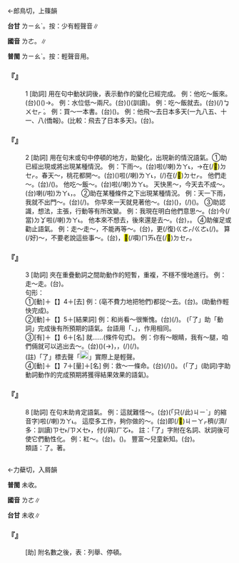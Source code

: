 
=={{ruby|了|ㄌㄜ}}==

←郎鳥切，上篠韻{{ruby|＝|ㄌㄧㄠˇ}}

'''台甘''' <rt>ㄌㄧㄠˋ</rt>。按：少有輕聲音∥

'''國音''' <rt>ㄌㄜ</rt>。{{ruby|/|ㄌㄧㄠˇ}}∥

'''普閩''' <rt>ㄌㄧㄠˋ</rt>。按：輕聲音用{{ruby|啦|ㄌㄚ}}{{ruby|嘍|·ㄌㆦ}}。

    

==='''『{{ruby|了|ㄌㄜ}}』'''===
:1  [助詞] 用在句中動狀詞後，表示動作的變化已經完成。 例：他吃～飯來。(台){{ruby|伊|ㄧ}}({{ruby|是|ㄒㄧ˫}}){{ruby|食|ㄐㄧㄚㆷ ͘}}{{ruby|飽|ㄅㄚˋ}}{{ruby|飯|ㄅㆭ˫}}{{ruby|來|ㄌㄞˊ}}({{ruby|丌|ㆤ}})→{{ruby|伊|ㄧ}}{{ruby|已|ㄧˋ}}{{ruby|經|ㄍㄧㄥ}}{{ruby|食|ㄐㄧㄚㆷ ͘}}{{ruby|飽|ㄅㄚˋ}}{{ruby|啦|ㄌㄚ˪}}。 例：水位低～兩尺。(台){{ruby|水|ㄗㄨㄧˋ}}{{ruby|位|ㄨㄧ˫}}({{ruby|較|ㄎㄚㆷ}}){{ruby|低|ㄍㆤ˫}}(訓讀){{ruby|兩|ㄋㆭ˫}}{{ruby|尺|ㄑㄧㄜㆷ}}。 例：吃～飯就去。(台){{ruby|飯|ㄅㆭ˫}}{{ruby|食|ㄐㄧㄚㆷ ͘}}{{ruby|了|ㄌㄧㄠˋ}}{{ruby|著|ㄉㄧㄜㆷ}}(/{{ruby|都|ㄉㄜ˫}}){{ruby|<mark>&#xffa49;</mark>|ㆠㆤㆷ}}<rt>ㆠㄨㆤㆷ ͘</rt>{{ruby|去|ㄎㄧ˪}}。 例：買～一本書。(台){{ruby|我|ㆣㄨㄚˋ}}{{ruby|買|ㆠㄨㆤˋ/ㆠㆤˋ}}{{ruby|一|ㄐㄧㆵ ͘}}{{ruby|本|ㄅㄨㄣˋ}}{{ruby|冊|ㄘㆤㆷ}}({{ruby|返|·ㄉㆭˋ}}{{ruby|來|·ㄌㄞˊ}})。 例：他飛～去日本多天(一九八五、十一、八(僑報)。(比較：飛去了日本多天)。(台){{ruby|飛|ㄅㆤ/ㄅㄨㆤ}}{{ruby|去|ㄎㄧ˪}}{{ruby|日|ㆢㄧㆵ ͘/ㄌㄧㆵ ͘}}{{ruby|本|ㄅㄨㄣˋ}}{{ruby|幾|ㄍㄨㄧˋ}}{{ruby|仔|ㄚ}}{{ruby|日|ㆢㄧㆵ ͘/ㄌㄧㆵ ͘}}{{ruby|喇|ㄌㄚ˪}}。
    

==='''『{{ruby|了|ㄌㄜ}}』'''===
:2  [助詞] 用在句末或句中停頓的地方，助變化，出現新的情況語氣。①助已經出現或將出現某種情況。 例：下雨～。(台){{ruby|<mark>&#xffa49;</mark>|ㆠㆤㆷ/ㆠㄨㆤㆷ ͘}}{{ruby|落|ㄌㄜㆷ ͘}}{{ruby|雨|ㄏㆦ˫}}啦(/喇)<rt>ㄌㄚ˪</rt>，→在(/<mark>&#xf9549;</mark>)<rt>ㄉㆤㆷ</rt>{{ruby|落|ㄌㄜㆷ ͘}}{{ruby|雨|ㄏㆦ˫}}{{ruby|啦|ㄌㄚ˪}}。春天～，桃花都開～。(台)({{ruby|已|ㄧˋ}}{{ruby|經|ㄍㄧㄥ}}{{ruby|變|ㄅㄧㄢ˪}}){{ruby|春|ㄘㄨㄣ}}{{ruby|天|ㄊㆪ}}啦(/喇)<rt>ㄌㄚ˪</rt>，{{ruby|桃|ㄊㄜˊ}}{{ruby|仔|ㄚ}}{{ruby|著|ㄉㄧㄜㆷ}}(/{{ruby|都|ㄉㄜ˫}})在(/<mark>&#xf9549;</mark>)<rt>ㄉㆤㆷ</rt>{{ruby|開|ㄎㄨㄧ}}{{ruby|啦|ㄌㄚ˪}}。 他們走～。(台){{ruby|<mark>&#xffad9;</mark>|ㄧㄣ}}{{ruby|返|ㄉㆭˋ}}{{ruby|去|·ㄎㄧ˪}}{{ruby|喇|ㄌㄚ˪}}/({{ruby|啊|ㄚ˪}})。 他吃～飯～。(台){{ruby|伊|ㄧ}}{{ruby|食|ㄐㄧㄚㆷ ͘}}{{ruby|飽|ㄅㄚˋ}}{{ruby|飯|ㄅㆭ˫}}啦(/喇)<rt>ㄌㄚ˪</rt>。 天快黑～，今天去不成～。(台){{ruby|日|ㆢㄧㆵ ͘/ㄌㄧㆵ ͘}}{{ruby|頭|ㄊㄠˊ}}{{ruby|暗|ㆰ˪}}{{ruby|暗|ㆰ˪}}喇(/啦)<rt>ㄌㄚ˪</rt>，{{ruby|今|ㄍㄧㄣ}}{{ruby|仔|ㄚ}}{{ruby|日|ㆢㄧㆵ ͘/ㄌㄧㆵ ͘}}{{ruby|<mark>&#xffa45;</mark>|ㆠㆤ˫/ㆠㄨㆤ˫}}{{ruby|<mark>&#xffadf;</mark>|ㄉㄤ˪}}{{ruby|去|ㄎㄧ˪}}{{ruby|啦|ㄌㄚ˪}}。 ②助在某種條件之下出現某種情況。 例：天一下雨，我就不出門～。(台){{ruby|一|ㄐㄧㆵ ͘}}{{ruby|下|·ㆤ˫}}{{ruby|落|ㄌㄜㆷ ͘}}{{ruby|雨|ㄏㆦ˫}}{{ruby|我|ㆣㄨㄚˋ}}{{ruby|著|ㄉㄧㄜㆷ}}(/{{ruby|都|ㄉㄜ˫}}){{ruby|無|ㆠㄜˊ}}{{ruby|愛|ㄞ˪}}{{ruby|出|ㄘㄨㆵ}}{{ruby|門|ㄇㆭˊ}}。 你早來一天就見著他～。(台){{ruby|汝|ㄌㄧˋ}}{{ruby|若|ㄋㄚ˫}}({{ruby|較|ㄎㄚㆷ}}){{ruby|早|ㄗㄚˋ}}{{ruby|一|ㄐㄧㆵ ͘}}{{ruby|日|ㄌㄧㆵ ͘/ㆢㄧㆵ ͘}}{{ruby|來|ㄌㄞˊ}}，{{ruby|著|ㄉㄧㄜㆷ}}(/{{ruby|都|ㄉㄜ˫}}){{ruby|見|ㄍㆪ˪}}{{ruby|伊|ㄧ}}{{ruby|會|ㄨㆤ˫/ㆤ˫}}({{ruby|得|ㄉㄧㆵ}}){{ruby|著|ㄉㄧㄜㆷ}}。 ③助認識，想法，主張，行動等有所改變。 例：我現在明白他們意思～。(台){{ruby|我|ㆣㄨㄚˋ}}今(/當)<rt>ㄉㆩ</rt>{{ruby|知|ㄗㄞ}}{{ruby|影|ㄧㆩˋ}}{{ruby|伊|ㄧ}}{{ruby|丌|ㆤ}}{{ruby|意|ㄧ˪}}{{ruby|思|ㄙㄨ˪}}啦(/喇)<rt>ㄌㄚ˪</rt>。 他本來不想去，後來還是去～。(台){{ruby|伊|ㄧ}}{{ruby|本|ㄅㄨㄣˋ}}{{ruby|底|ㄉㄨㆤˋ/ㄉㆤˋ}}{{ruby|無|ㆠㄜˊ}}{{ruby|<mark>&#xffa49;</mark>|ㆠㆤㆷ/ㆠㄨㆤㆷ ͘}}{{ruby|去|ㄎㄧ˪}}，{{ruby|落|ㄌㄜㆷ ͘}}{{ruby|尾|ㆠㄨㆤˋ/ㆠㆤˋ}}{{ruby|猶|ㄧㄠˋ}}{{ruby|是|ㄒㄧ˫}}{{ruby|有|ㄨ˫}}{{ruby|去|ㄎㄧ˪}}。 ④助催足或勸止語氣。 例：走～走～，不能再等～。(台){{ruby|行|ㄍㄧㆩˊ}}{{ruby|行|ㄍㄧㆩˊ}}，{{ruby|<mark>&#xffa45;</mark>|ㆠㆤ˫/ㆠㄨㆤ˫}}{{ruby|用|ㄧㄥ˫/ㄧㆲ˫}}{{ruby|得|ㄉㄧㆵ}}更(/復)<rt>ㄍㄜㆷ/ㄍㄜ˪</rt>{{ruby|再|ㄗㄞ˪}}{{ruby|等|ㄉㄢˋ}}{{ruby|得|ㄉㄧㆵ}}(/{{ruby|啦|ㄌㄚ˪}})。 算(/好)～，不要老說這些事～。(台){{ruby|好|ㄏㄜˋ}}{{ruby|啊|ㄚ}}{{ruby|好|ㄏㄜˋ}}{{ruby|啊|ㄚ}}，<mark>&#xffb49;</mark>(/嘪)<rt>ㄇㄞ˪</rt>{{ruby|不|ㄅㄨㆵ}}{{ruby|時|ㄒㄧˊ}}在(/<mark>&#xf9549;</mark>)<rt>ㄉㆤㆷ</rt>{{ruby|講|ㄍㆲˋ}}{{ruby|→|ㄍㆲ}}{{ruby|<mark>&#xf8f7a;</mark>|ㄐㄧㄚ}}{{ruby|丌|ㆤ}}{{ruby|話|ㄨㆤ˫}}。
    

==='''『{{ruby|了|ㄌㄜ}}』'''===
:3  [助詞] 夾在重疊動詞之間助動作的短暫，重複，不穩不慢地進行。 例：走～走。(台){{ruby|行|ㄍㄧㆩˊ}}{{ruby|啊|ㄚ}}{{ruby|行|ㄍㄧㆩˊ}}。
:句形：
:
:①[動]＋【{{ruby|了|ㄌㄜ}}】4＋[去] 例：(亳不費力地把牠們)都捉～去。(台){{ruby|攏|ㄌㆲˋ}}{{ruby|掠|ㄌㄧㄚㆷ ͘}}{{ruby|掠|ㄌㄧㄚㆷ ͘}}{{ruby|去|ㄎㄧ˪}}。(助動作輕快完成)。
:
:②[動]＋【{{ruby|了|ㄌㄜ}}】5＋[結果詞] 例：和尚看～很慚愧。(台){{ruby|和|ㄏㆤˊ/ㄏㄨㆤˊ}}{{ruby|尚|ㄒㄧㆫ˫/ㄒㄧㆧ˫}}{{ruby|看|ㄎㄨㆩ˪}}{{ruby|了|ㄌㄧㄠˋ}}(/{{ruby|著|ㄉㄧㄜㆷ ͘}}){{ruby|真|ㄐㄧㄣ}}{{ruby|見|ㄍㄧㄢ˪}}{{ruby|笑|ㄒㄧㄠ˪}}。 (「了」助「動詞」完成後有所預期的語氣。台語用「{{ruby|了|ㄌㄧㄠˋ}}、{{ruby|著|ㄉㄧㄜㆷ ͘}}」，作用相同。
:
:③[有]＋【{{ruby|了|ㄌㄜ}}】6＋[名] 就……(條件句式)。 例：你有～眼睛，我有～腿，咱們倆就可以逃出去～。(台)({{ruby|既|ㄍㄧ˪}}{{ruby|然|ㆢㄧㄢˊ/ㄌㄧㄢˊ}}){{ruby|汝|ㄌㄧˋ}}{{ruby|有|ㄨ˫}}{{ruby|目|ㆠㄚㆶ ͘}}{{ruby|珠|ㄗㄨ}}(→{{ruby|睭|ㄐㄧㄨ}})，{{ruby|我|ㆣㄨㄚˋ}}{{ruby|有|ㄨ˫}}{{ruby|骹|ㄎㄚ}}，{{ruby|咱|ㄌㄢˋ}}{{ruby|著|ㄉㄧㄜㆷ}}(/{{ruby|都|ㄉㄜ˫}}){{ruby|好|ㄏㄜˋ}}{{ruby|通|ㄊㄤ}}{{ruby|走|ㄗㄠˋ}}{{ruby|離|ㄌㄧ˫}}{{ruby|開|ㄎㄨㄧ}}{{ruby|了|ㄌㄧㄠ˪}}(/{{ruby|啦|ㄌㄚ˪}})。
:(註)「了」標去聲「[[File:8ed4.png|20px]]」實際上是輕聲。
:
:④[動]＋【{{ruby|了|ㄌㄜ}}】7＋[量]＋[名] 例：救～一條命。(台){{ruby|救|ㄍㄧㄨ˪}}{{ruby|了|ㄌㄧㄠˋ}}(/{{ruby|著|ㄉㄧㄜㆷ}}){{ruby|一|ㄐㄧㆵ ͘}}{{ruby|條|ㄉㄧㄠˊ}}({{ruby|性|ㄙㆥ˪}}){{ruby|命|ㄇㄧㄚ˫}}。 (「了」(助詞)字助動詞動作的完成預期將獲得結果效果的語氣)。
:
    

==='''『{{ruby|了|ㄌㄜ}}』'''===
:8  [助詞] 在句末助肯定語氣。 例：這就難怪～。(台){{ruby|<mark>&#xffacb;</mark>|ㄗㆤ}}(「只(/此)<rt>ㄐㄧˋ</rt>{{ruby|個|ㆤˊ}}」的縮音字){{ruby|亦|ㄧㄚㆷ ͘}}{{ruby|著|ㄉㄧㄜㆷ ͘}}{{ruby|<mark>&#xffa45;</mark>|ㆠㆤ˫/ㆠㄨㆤ˫}}{{ruby|怪|ㄍㄨㆤ˪}}{{ruby|得|ㄉㄧㆵ}}啦(/喇)<rt>ㄌㄚ˪</rt>。 這麼多工作，夠你做的～。(台)即(/<mark>&#xffc74;</mark>)<rt>ㄐㄧㄚㆷ</rt>{{ruby|恁|ㄌㄧㄣ˪}}穧(/濟/多：訓讀)<rt>ㄗㆤ˫/ㄗㄨㆤ˫</rt>{{ruby|功|ㄎㄤ}}{{ruby|課|ㄎㄨㆤ˪/ㄎㆤ˪}}，{{ruby|有|ㄨ˫}}{{ruby|通|ㄊㄤ}}付(/與)<rt>ㄏㆦ˫</rt>{{ruby|汝|ㄌㄧˋ}}{{ruby|做|ㄗㄨㆤ˪/ㄗㄜ˪}}{{ruby|一|ㄐㄧㆵ ͘}}{{ruby|睏|ㄎㄨㄣ˪}}{{ruby|仔|ㄚ}}{{ruby|歡|ㄏㄨㆩ}}{{ruby|喜|ㄏㄧˋ}}。 註：「了」字附在名詞、狀詞後可使它們動性化。 例：紅～。(台){{ruby|紅|ㄤˊ}}{{ruby|去|ㄎㄧ˪}}。({{ruby|變|ㄅㄧㄢ˪}}{{ruby|紅|ㄤˊ}}{{ruby|啦|ㄌㄚ˪}})。 豐富～兒童新知。(台){{ruby|使|ㄙㄨˋ}}{{ruby|兒|ㄌㄧˊ/ㆢㄧˊ}}{{ruby|童|ㄉㆲˊ}}{{ruby|丌|ㆤ}}{{ruby|新|ㄒㄧㄣ}}{{ruby|智|ㄉㄧ˪}}{{ruby|識|ㄒㄧㆤㆶ}}{{ruby|豐|ㄏㆲ}}{{ruby|富|ㄏㄨ˪}}{{ruby|起|·ㄎㄧˋ}}{{ruby|來|·ㄌㄞˊ}}。
:類語：了。著。
:
    

=={{ruby|咧|ㄌㄜ}}==

←力蘗切，入屑韻{{ruby|＝|ㄌㄧㄝ}}

'''普閩''' 未收。

'''國音''' <rt>ㄌㄜ</rt>{{ruby|。|ㄌㄧㄝ}}{{ruby|。|ㄌㄧㄝˊ}}{{ruby|。|ㄌㄧㄝˇ}}∥

'''台甘''' 未收∥

    

==='''『{{ruby|咧|ㄌㄜ}}』'''===
: [助] 附名數之後，表：列舉、停頓。
    
